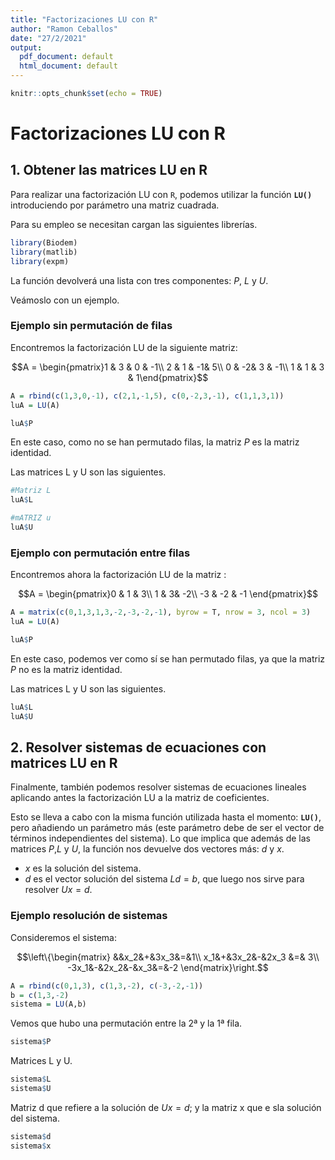 ```yaml
---
title: "Factorizaciones LU con R"
author: "Ramon Ceballos"
date: "27/2/2021"
output:
  pdf_document: default
  html_document: default
---
```


```r
knitr::opts_chunk$set(echo = TRUE)
```

# **Factorizaciones LU con R**

## 1. Obtener las matrices LU en R

Para realizar una factorización LU con `R`, podemos utilizar la función **`LU()`** introduciendo por parámetro una matriz cuadrada.

Para su empleo se necesitan cargan las siguientes librerías.

```r
library(Biodem)
library(matlib)
library(expm)
```


La función devolverá una lista con tres componentes: $P$, $L$ y $U$.

Veámoslo con un ejemplo.

### Ejemplo sin permutación de filas

Encontremos la factorización LU de la siguiente matriz:

$$A = \begin{pmatrix}1 & 3 & 0 & -1\\
2 & 1 & -1& 5\\
0 & -2& 3 & -1\\
1 & 1 & 3 & 1\end{pmatrix}$$


```r
A = rbind(c(1,3,0,-1), c(2,1,-1,5), c(0,-2,3,-1), c(1,1,3,1))
luA = LU(A)
```

```r
luA$P
```

En este caso, como no se han permutado filas, la matriz $P$ es la matriz identidad.

Las matrices L y U son las siguientes.

```r
#Matriz L
luA$L

#mATRIZ u
luA$U
```

### Ejemplo con permutación entre filas

Encontremos ahora la factorización LU de la matriz :

$$A = \begin{pmatrix}0 & 1 & 3\\
1 & 3& -2\\
-3 & -2 & -1
\end{pmatrix}$$

```r
A = matrix(c(0,1,3,1,3,-2,-3,-2,-1), byrow = T, nrow = 3, ncol = 3)
luA = LU(A)
```

```r
luA$P
```

En este caso, podemos ver como sí se han permutado filas, ya que la matriz $P$ no es la matriz identidad.

Las matrices L y U son las siguientes.

```r
luA$L
luA$U
```

## 2. Resolver sistemas de ecuaciones con matrices LU en R

Finalmente, también podemos resolver sistemas de ecuaciones lineales aplicando antes la factorización LU a la matriz de coeficientes.

Esto se lleva a cabo con la misma función utilizada hasta el momento: **`LU()`**, pero añadiendo un parámetro más (este parámetro debe de ser el vector de términos independientes del sistema). Lo que implica que además de las matrices $P$,$L$ y $U$, la función nos devuelve dos vectores más: $d$ y $x$.

- $x$ es la solución del sistema.
- $d$ es el vector solución del sistema $Ld = b$, que luego nos sirve para resolver $Ux = d$.

### Ejemplo resolución de sistemas

Consideremos el sistema:

$$\left\{\begin{matrix}
&&x_2&+&3x_3&=&1\\
x_1&+&3x_2&-&2x_3 &=& 3\\
-3x_1&-&2x_2&-&x_3&=&-2
\end{matrix}\right.$$

```r
A = rbind(c(0,1,3), c(1,3,-2), c(-3,-2,-1))
b = c(1,3,-2)
sistema = LU(A,b) 
```

Vemos que hubo una permutación entre la 2ª y la 1ª fila.

```r
sistema$P
```

Matrices L y U.

```r
sistema$L
sistema$U
```

Matriz d que refiere a la solución de $Ux = d$; y la matriz x que e sla solución del sistema.

```r
sistema$d
sistema$x
```





